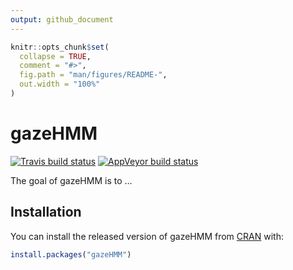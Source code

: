 ```yaml
---
output: github_document
---
```


<!-- README.md is generated from README.Rmd. Please edit that file -->

```r
knitr::opts_chunk$set(
  collapse = TRUE,
  comment = "#>",
  fig.path = "man/figures/README-",
  out.width = "100%"
)
```

# gazeHMM

<!-- badges: start -->
[![Travis build status](https://travis-ci.com/maltelueken/gazeHMM.svg?branch=master)](https://travis-ci.com/maltelueken/gazeHMM)
[![AppVeyor build status](https://ci.appveyor.com/api/projects/status/github/maltelueken/gazeHMM?branch=master&svg=true)](https://ci.appveyor.com/project/maltelueken/gazeHMM)
<!-- badges: end -->

The goal of gazeHMM is to ...

## Installation

You can install the released version of gazeHMM from [CRAN](https://CRAN.R-project.org) with:

``` r
install.packages("gazeHMM")
```
